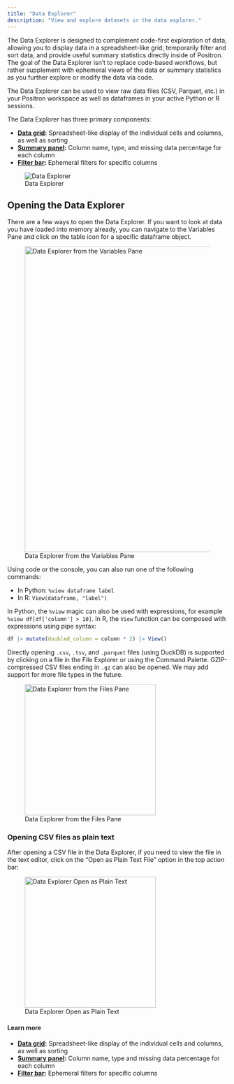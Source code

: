 ```yaml
---
title: "Data Explorer"
description: "View and explore datasets in the data explorer."
---
```


The Data Explorer is designed to complement code-first exploration of data,
allowing you to display data in a spreadsheet-like grid, temporarily filter and
sort data, and provide useful summary statistics directly inside of Positron.
The goal of the Data Explorer isn't to replace code-based workflows, but rather
supplement with ephemeral views of the data or summary statistics as you further
explore or modify the data via code.

The Data Explorer can be used to view raw data files (CSV, Parquet, etc.) in your
Positron workspace as well as dataframes in your active Python or R sessions.

The Data Explorer has three primary components:

* **[Data grid](data-explorer-data-grid.qmd):** Spreadsheet-like display of the individual cells and columns, as well as sorting
* **[Summary panel](data-explorer-summary-panel.qmd):** Column name, type, and missing data percentage for each column
* **[Filter bar](data-explorer-filter-bar.qmd):** Ephemeral filters for specific columns

![Data Explorer](images/data-explorer.png){fig-alt="Data explorer displaying filtered flight data with highlights. Left column shows column distribution and summary statistics. Main section lists data in a table. Top section shows filters such as year = 2013, month >= 2, and month is not null."}

## Opening the Data Explorer

There are a few ways to open the Data Explorer. If you want to look at data you
have loaded into memory already, you can navigate to the Variables Pane and
click on the table icon for a specific dataframe object.

![Data Explorer from the Variables Pane](images/data-explorer-variables.png){width=700 fig-alt="Variables pane interface showing data frame named df with expanded columns year, month, day, dep_time, sched_dep_time. In top row next to variable name and [336776 rows x 19 columns], a table icon is highlighted."}

Using code or the console, you can also run one of the following commands:

* In Python: `%view dataframe label`
* In R: `View(dataframe, "label")`

In Python, the `%view` magic can also be used with expressions, for example
`%view df[df['column'] > 10]`. In R, the `View` function can be composed
with expressions using pipe syntax:

```r
df |> mutate(doubled_column = column * 2) |> View()
```

Directly opening `.csv`, `.tsv`, and `.parquet` files (using DuckDB) is
supported by clicking on a file in the File Explorer or using the Command
Palette. GZIP-compressed CSV files ending in `.gz` can also be opened. We may
add support for more file types in the future.

![Data Explorer from the Files Pane](images/data-explorer-files-in-env.png){width=300 fig-alt="File explorer window showing a directory named 'POSITRON-ENV-EXAMPLE' with three files: 'air_quality_sample.csv,' 'flights.parquet,' and 'test.csv.gz.'"}

### Opening CSV files as plain text

After opening a CSV file in the Data Explorer, if you need to view the file in
the text editor, click on the "Open as Plain Text File" option in the top action
bar:

![Data Explorer Open as Plain Text](images/data-explorer-open-as-plain-text.png){width=300 fig-alt="Data explorer editor tab showing a file named 'air_quality_sample.csv.' An option to 'Open as Plain Text File' is highlighted in orange below file name."}

#### Learn more

* **[Data grid](data-explorer-data-grid.qmd):** Spreadsheet-like display of the individual cells and columns, as well as sorting
* **[Summary panel](data-explorer-summary-panel.qmd):** Column name, type and missing data percentage for each column
* **[Filter bar](data-explorer-filter-bar.qmd):** Ephemeral filters for specific columns